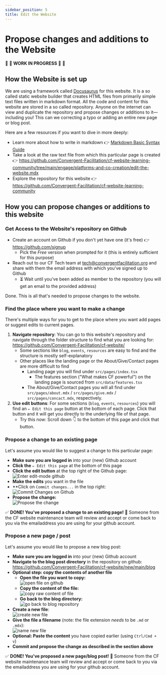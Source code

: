 ```yaml
---
sidebar_position: 5
title: Edit the Website
---
```


# Propose changes and additions to the Website

:construction: :seedling: **WORK IN PROGRESS**  :seedling: :construction:

## How the Website is set up

We are using a framework called [Docusaurus](https://docusaurus.io) for this website. It is a so called static website builder that creates HTML files from primarily simple text files written in markdown format. All the code and content for this website are stored in a so called repository. Anyone on the internet can view and duplicate the repository and propose changes or additions to it—including you! This can we correcting a typo or adding an entire new page or blog post.


Here are a few resources if you want to dive in more deeply:
- Learn more about how to write in markdown :point_right: [Markdown Basic Syntax Guide](https://www.markdownguide.org/basic-syntax/)
- Take a look at the raw text file from which this particular page is created :point_right: https://github.com/Convergent-Facilitation/cf-website-learning-community/tree/main/engage/platforms-and-co-creation/edit-the-website.mdx
- Explore the repository for this website :point_right: https://github.com/Convergent-Facilitation/cf-website-learning-community

## How you can propose changes or additions to this website

### Get Access to the Website's repository on Github 

- Create an account on Github if you don't yet have one (it's free) :point_right: https://github.com/signup
	- Pick the *Free* version when prompted for it (this is entirely sufficient for this purpose)
- Reach out to our CF Tech team at tech@convergentfacilitation.org and share with them the email address with which you've signed up to Github
	- :hourglass_flowing_sand: Wait until you've been added as member to the repository (you will get an email to the provided address)

Done. This is all that's needed to propose changes to the website.


### Find the place where you want to make a change

There's multiple ways for you to get to the place where you want add pages or suggest edits to current pages.

1. **Navigate repository**: You can go to this website's repository and navigate through the folder structure to find what you are looking for: https://github.com/Convergent-Facilitation/cf-website/
	- Some sections like `blog`, `events`, `resources` are easy to find and the structure is mostly self-explanatory
	- Other places like the landing page or the About/Give/Contact pages are more difficult to find
		- Landing page you will find under `src/pages/index.tsx`
			- The features section ("What makes CF powerful") on the landing page is sourced from `src/data/features.tsx`
		- The About/Give/Contact pages you will all find under `src/pages/about.mdx` / `src/pages/give.mdx` / `src/pages/concact.mdx`, respectively.
2. **Use edit buttons**: For some sections (`blog`, `events`, `resources`) you will find an `✏ Edit this page` button at the bottom of each page. Click that button and it will get you directly to the underlying file of that page.
	- Try this now: Scroll down :point_down: to the bottom of this page and click that button.

### Propose a change to an existing page

Let's assume you would like to suggest a change to this particular page:
- **Make sure you are logged in** into your (new) Github account
- **Click the** `✏ Edit this page` at the bottom of this page 
- **Click the edit button** at the top right of the Github page: 
 	![Enter edit-mode github](img/enter-edit-mode-github.png)
- **Make the edits** you want in the file
- **Click on `Commit changes...` in the top right:  
	![Commit Changes on Github](img/commit-changes-github.png)
- **Propose the change:**  
	![Propose the change](img/propose-changes-through-new-branch-github.png)

:white_check_mark: **DONE! You've proposed a change to an existing page!** :tada: Someone from the CF website maintenance team will review and accept or come back to you via the emailaddress you are using for your github account.

### Propose a new page / post

Let's assume you would like to propose a new blog post:
- **Make sure you are logged in** into your (new) Github account
- **Navigate to the blog post directory** in the repository on github: https://github.com/Convergent-Facilitation/cf-website/new/main/blog
- **Optional step: copy the contents of another file**  
	- **Open the file you want to copy:**   
	 ![open file on github](img/open-existing-post-github.png)
	- **Copy the content of the file:**   
	 ![copy raw content of file](img/copy-raw-file-github.png)
	- **Go back to the blog directory:**  
	 ![go back to blog repository](img/go-back-to-blog-dir-github.png)
- **Create a new file**:  
	 ![create new file](img/add-new-file-github.png)
- **Give the file a filename** (note: the file extension *needs* to be `.md` or `.mdx`):     
	 ![name new file](img/name-new-file-github.png)
- **Optional: Paste the content** you have copied earlier (using `Ctrl/Cmd + v`)
- **Commit and propose the change as described in the section above**


:white_check_mark: **DONE! You've proposed a new page/blog post!** :tada: Someone from the CF website maintenance team will review and accept or come back to you via the emailaddress you are using for your github account.
	


